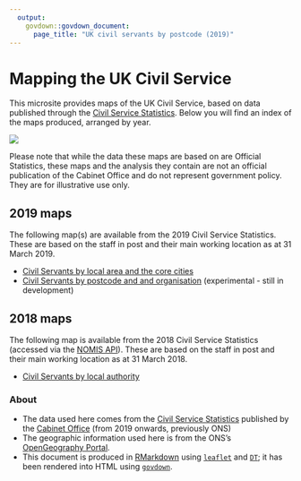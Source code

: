 ```yaml
---
  output:
    govdown::govdown_document:
      page_title: "UK civil servants by postcode (2019)"
---
```


# Mapping the UK Civil Service

:::{.govuk-grid-row}

:::{.govuk-grid-column-one-third}
This microsite provides maps of the UK Civil Service, based on data published through the [Civil Service Statistics](https://www.gov.uk/government/collections/civil-service-statistics). Below you will find an index of the maps produced, arranged by year.
:::

:::{.govuk-grid-column-two-thirds}
![](images/cs_pc_example.png)
:::

:::

Please note that while the data these maps are based on are Official Statistics, these maps and the analysis they contain are not an official publication of the Cabinet Office and do not represent government policy. They are for illustrative use only.


:::{.accordion}
## 2019 maps
The following map(s) are available from the 2019 Civil Service Statistics. These are based on the staff in post and their main working location as at 31 March 2019.

* [Civil Servants by local area and the core cities](cs_lad_2019.html)
* [Civil Servants by postcode and and organisation](cs_pc_2019.html) (experimental - still in development)

## 2018 maps
The following map is available from the 2018 Civil Service Statistics (accessed via the [NOMIS API](https://www.nomisweb.co.uk/)). These are based on the staff in post and their main working location as at 31 March 2018.

* [Civil Servants by local authority](cs_lad_2018.html)

:::

### About
* The data used here comes from the [Civil Service Statistics](https://www.gov.uk/government/collections/civil-service-statistics) published by the [Cabinet Office](https://www.gov.uk/cabinet-office) (from 2019 onwards, previously ONS)
* The geographic information used here is from the ONS's [OpenGeography Portal](http://geoportal.statistics.gov.uk).
* This document is produced in [RMarkdown](http://rmarkdown.rstudio.com) using [`leaflet`](https://rstudio.github.io/leaflet/) and [`DT`](https://rstudio.github.io/DT/); it has been rendered into HTML using [`govdown`](https://ukgovdatascience.github.io/govdown/).
